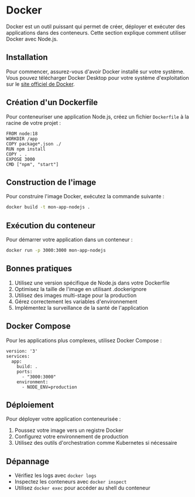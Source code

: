 
# Docker

Docker est un outil puissant qui permet de créer, déployer et exécuter des applications dans des conteneurs. Cette section explique comment utiliser Docker avec Node.js.

## Installation

Pour commencer, assurez-vous d'avoir Docker installé sur votre système. Vous pouvez télécharger Docker Desktop pour votre système d'exploitation sur le [site officiel de Docker](https://www.docker.com/products/docker-desktop).

## Création d'un Dockerfile

Pour conteneuriser une application Node.js, créez un fichier `Dockerfile` à la racine de votre projet :

``` docker
FROM node:18
WORKDIR /app
COPY package*.json ./
RUN npm install
COPY . .
EXPOSE 3000
CMD ["npm", "start"]
```

## Construction de l'image

Pour construire l'image Docker, exécutez la commande suivante :

``` sh copy
docker build -t mon-app-nodejs .
```

## Exécution du conteneur

Pour démarrer votre application dans un conteneur :

``` sh copy
docker run -p 3000:3000 mon-app-nodejs
```

## Bonnes pratiques

1. Utilisez une version spécifique de Node.js dans votre Dockerfile
2. Optimisez la taille de l'image en utilisant .dockerignore
3. Utilisez des images multi-stage pour la production
4. Gérez correctement les variables d'environnement
5. Implémentez la surveillance de la santé de l'application

## Docker Compose

Pour les applications plus complexes, utilisez Docker Compose :

``` docker
version: '3'
services:
  app:
    build: .
    ports:
      - "3000:3000"
    environment:
      - NODE_ENV=production
```

## Déploiement

Pour déployer votre application conteneurisée :

1. Poussez votre image vers un registre Docker
2. Configurez votre environnement de production
3. Utilisez des outils d'orchestration comme Kubernetes si nécessaire

## Dépannage

- Vérifiez les logs avec `docker logs`
- Inspectez les conteneurs avec `docker inspect`
- Utilisez `docker exec` pour accéder au shell du conteneur
